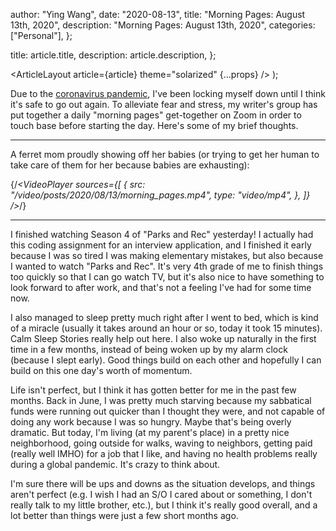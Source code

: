 
  author: "Ying Wang",
  date: "2020-08-13",
  title: "Morning Pages: August 13th, 2020",
  description: "Morning Pages: August 13th, 2020",
  categories: ["Personal"],
};

  title: article.title,
  description: article.description,
};

  <ArticleLayout article={article} theme="solarized" {...props} />
);

Due to the [coronavirus
pandemic](https://en.wikipedia.org/wiki/2019-20_coronavirus_pandemic), I've been
locking myself down until I think it's safe to go out again. To alleviate fear
and stress, my writer's group has put together a daily "morning pages"
get-together on Zoom in order to touch base before starting the day. Here's some
of my brief thoughts.

---

A ferret mom proudly showing off her babies (or trying to get her human to take
care of them for her because babies are exhausting):

{/*<VideoPlayer
  sources={[
    {
      src: "/video/posts/2020/08/13/morning_pages.mp4",
      type: "video/mp4",
    },
  ]}
/>*/}

---

I finished watching Season 4 of "Parks and Rec" yesterday! I actually had this
coding assignment for an interview application, and I finished it early because
I was so tired I was making elementary mistakes, but also because I wanted to
watch "Parks and Rec". It's very 4th grade of me to finish things too quickly so
that I can go watch TV, but it's also nice to have something to look forward to
after work, and that's not a feeling I've had for some time now.

I also managed to sleep pretty much right after I went to bed, which is kind of
a miracle (usually it takes around an hour or so, today it took 15 minutes).
Calm Sleep Stories really help out here. I also woke up naturally in the first
time in a few months, instead of being woken up by my alarm clock (because I
slept early). Good things build on each other and hopefully I can build on this
one day's worth of momentum.

Life isn't perfect, but I think it has gotten better for me in the past few
months. Back in June, I was pretty much starving because my sabbatical funds
were running out quicker than I thought they were, and not capable of doing any
work because I was so hungry. Maybe that's being overly dramatic. But today, I'm
living (at my parent's place) in a pretty nice neighborhood, going outside for
walks, waving to neighbors, getting paid (really well IMHO) for a job that I
like, and having no health problems really during a global pandemic. It's crazy
to think about.

I'm sure there will be ups and downs as the situation develops, and things
aren't perfect (e.g. I wish I had an S/O I cared about or something, I don't
really talk to my little brother, etc.), but I think it's really good overall,
and a lot better than things were just a few short months ago.
